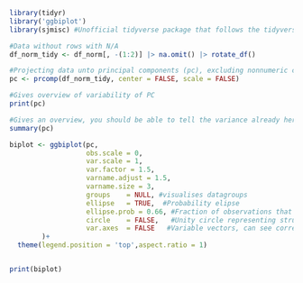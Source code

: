 ```r
library(tidyr)
library('ggbiplot')
library(sjmisc) #Unofficial tidyverse package that follows the tidyverse syntax

#Data without rows with N/A
df_norm_tidy <- df_norm[, -(1:2)] |> na.omit() |> rotate_df()

#Projecting data unto principal components (pc), excluding nonnumeric columns (-1:2)
pc <- prcomp(df_norm_tidy, center = FALSE, scale = FALSE)

#Gives overview of variability of PC
print(pc)

#Gives an overview, you should be able to tell the variance already here even without the plot.
summary(pc)

biplot <- ggbiplot(pc,
                   obs.scale = 0,
                   var.scale = 1,
                   var.factor = 1.5,
                   varname.adjust = 1.5,
                   varname.size = 3,
                   groups    = NULL, #visualises datagroups
                   ellipse   = TRUE,  #Probability elipse
                   ellipse.prob = 0.66, #Fraction of observations that should be in ellipse
                   circle    = FALSE,   #Unity circle representing structure correlation in variables
                   var.axes  = FALSE   #Variable vectors, can see correlation from if they're grouped
        )+
  theme(legend.position = 'top',aspect.ratio = 1)


print(biplot)
```
